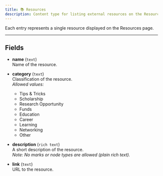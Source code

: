 ```yaml
---
title: 📚 Resources
description: Content type for listing external resources on the Resources page.
---
```


Each entry represents a single resource displayed on the Resources page.

---

## Fields

- **name** (`text`)  
  Name of the resource.

- **category** (`text`)  
  Classification of the resource.  
  _Allowed values:_  
  - Tips & Tricks  
  - Scholarship  
  - Research Opportunity  
  - Funds  
  - Education  
  - Career  
  - Learning  
  - Networking  
  - Other

- **description** (`rich text`)  
  A short description of the resource.  
  _Note: No marks or node types are allowed (plain rich text)._

- **link** (`text`)  
  URL to the resource.
